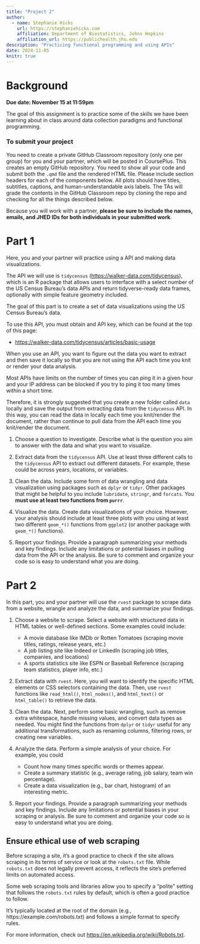 ```yaml
---
title: "Project 2"
author: 
  - name: Stephanie Hicks
    url: https://stephaniehicks.com
    affiliation: Department of Biostatistics, Johns Hopkins
    affiliation_url: https://publichealth.jhu.edu
description: "Practicing functional programming and using APIs"
date: 2024-11-05
knitr: true
---
```



# Background


**Due date: November 15 at 11:59pm**

The goal of this assignment is to practice some of the skills we have been learning about in class around data collection paradigms and functional programming.

### To submit your project 

You need to create a private GitHub Classroom repository  (only one per group) for you and your partner, which will be posted in CoursePlus. This creates an empty GitHub repository. You need to show all your code and submit both the `.qmd` file and the rendered HTML file. Please include section headers for each of the components below. All plots should have titles, subtitles, captions, and human-understandable axis labels. The TAs will grade the contents in the GitHub Classroom repo by cloning the repo and checking for all the things described below. 

Because you will work with a partner, **please be sure to include the names, emails, and JHED IDs for both individuals in your submitted work**. 

# Part 1 

Here, you and your partner will practice using a API and making data visualizations. 

The API we will use is `tidycensus` (<https://walker-data.com/tidycensus>), which is an R package that allows users to interface with a select number of the US Census Bureau’s data APIs and return tidyverse-ready data frames, optionally with simple feature geometry included.

The goal of this part is to create a set of data visualizations using the US Census Bureau's data. 

:::{.callout-important}

To use this API, you must obtain and API key, which can be found at the top of this page: 

- <https://walker-data.com/tidycensus/articles/basic-usage>

:::

:::{.callout-tip}

When you use an API, you want to figure out the data you want to extract and then save it locally so that you are not using the API each time you knit or render your data analysis. 

Most APIs have limits on the number of times you can ping it in a given hour and your IP address can be blocked if you try to ping it too many times within a short time. 

Therefore, it is strongly suggested that you create a new folder called `data` locally and save the output from extracting data from the `tidycensus` API. In this way, you can read the data in locally each time you knit/render the document, rather than continue to pull data from the API each time you knit/render the document. 

:::


1. Choose a question to investigate. Describe what is the question you aim to answer with the data and what you want to visualize. 

2. Extract data from the `tidycensus` API. Use at least three different calls to the `tidycensus` API to extract out different datasets. For example, these could be across years, locations, or variables. 

3. Clean the data. Include some form of data wrangling and data visualization using packages such as `dplyr` or `tidyr`. Other packages that might be helpful to you include `lubridate`, `stringr`, and `forcats`. You **must use at least two functions from `purrr`**. 

4. Visualize the data. Create data visualizations of your choice. However, your analysis should include at least three plots with you using at least two different `geom_*()` functions from `ggplot2` (or another package with `geom_*()` functions). 

5. Report your findings. Provide a paragraph summarizing your methods and key findings. Include any limitations or potential biases in pulling data from the API or the analysis. Be sure to comment and organize your code so is easy to understand what you are doing. 


# Part 2

In this part, you and your partner will use the `rvest` package to scrape data from a website, wrangle and analyze the data, and summarize your findings. 

1. Choose a website to scrape. Select a website with structured data in HTML tables or well-defined sections. Some examples could include: 

   - A movie database like IMDb or Rotten Tomatoes (scraping movie titles, ratings, release years, etc.)
   - A job listing site like Indeed or LinkedIn (scraping job titles, companies, and locations)
   - A sports statistics site like ESPN or Baseball Reference (scraping team statistics, player info, etc.)

2. Extract data with `rvest`. Here, you will want to identify the specific HTML elements or CSS selectors containing the data. Then, use `rvest` functions like `read_html()`, `html_nodes()`, and `html_text()` or `html_table()` to retrieve the data.

3. Clean the data. Next, perform some basic wrangling, such as remove extra whitespace, handle missing values, and convert data types as needed. You might find the functions from `dplyr` or `tidyr` useful for any additional transformations, such as renaming columns, filtering rows, or creating new variables.

4. Analyze the data. Perform a simple analysis of your choice. For example, you could

   - Count how many times specific words or themes appear.
   - Create a summary statistic (e.g., average rating, job salary, team win percentage).
   - Create a data visualization (e.g., bar chart, histogram) of an interesting metric.

5. Report your findings. Provide a paragraph summarizing your methods and key findings. Include any limitations or potential biases in your scraping or analysis. Be sure to comment and organize your code so is easy to understand what you are doing. 

:::::: {.callout-caution}

## Ensure ethical use of web scraping

Before scraping a site, it's a good practice to check if the site allows scraping in its terms of service or look at the `robots.txt` file. While `robots.txt` does not legally prevent access, it reflects the site's preferred limits on automated access. 

Some web scraping tools and libraries allow you to specify a "polite" setting that follows the `robots.txt` rules by default, which is often a good practice to follow.

It’s typically located at the root of the domain (e.g., https://example.com/robots.txt) and follows a simple format to specify rules.

For more information, check out <https://en.wikipedia.org/wiki/Robots.txt>. 

:::
